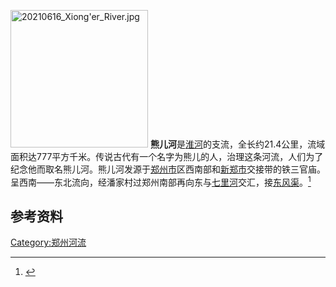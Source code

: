[[File:20210616_Xiong'er_River.jpg|220px]]
'''熊儿河'''是[[淮河|淮河]]的支流，全长约21.4公里，流域面积达777平方千米。传说古代有一个名字为熊儿的人，治理这条河流，人们为了纪念他而取名熊儿河。熊儿河发源于[[郑州市|郑州市]]区西南部和[[新郑市|新郑市]]交接带的铁三官庙。呈西南——东北流向，经潘家村过郑州南部再向东与[[七里河_(郑州)|七里河]]交汇，接[[东风渠|东风渠]]。<ref name="zzswj">{{cite web|url=http://www.zzsl.gov.cn/index.jsp?id=ff8080811c8edf9d011c8f57495d0037&id_id=A101001&name=varticles |title=郑州水利概况 |publisher=郑州市水务局 |date= |language=zh-hans |deadurl=yes |archiveurl=https://web.archive.org/web/20110823115843/http://www.zzsl.gov.cn/index.jsp?id=ff8080811c8edf9d011c8f57495d0037&id_id=A101001&name=varticles |archivedate=2011-08-23 }}</ref>

== 参考资料 ==
{{reflist}}

{{郑州水系}}
{{淮河}}

[[Category:郑州河流|Category:郑州河流]]